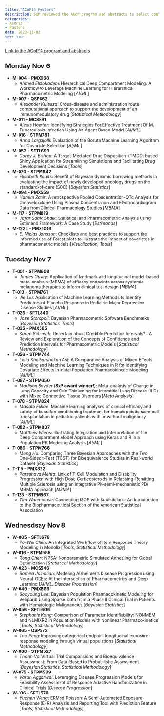 ```yaml
---
title: "ACoP14 Posters"
description: SxP reviewed the ACoP program and abstracts to select content of interest for SxP
categories: 
- ACoP13
- Posters
date: 2023-11-02
toc: true
---
```


[Link to the ACoP14 program and abstracts](https://www.go-acop.org/default.asp?id=47&keuze=meeting&mid=39)

## Monday Nov 6


- **M-004 - PMX668**
    - _Ahmed Elmokadem_: Hierarchical Deep Compartment Modeling: A Workflow to Leverage Machine Learning for Hierarchical Pharmacometric Modeling [_AI/ML_]
- **M-007 - QSP662**
    - _Alexander Kulesza_: Cross-disease and administration route computational approach to support the development of an immunomodulatory drug [_Statistical Methodology_]
- **M-011 - MCS891**
    - _Alexis Hoerter_: Identifying Strategies For Effective Treatment Of M. Tuberculosis Infection Using An Agent Based Model [_AI/ML_]
- **M-016 - STPM781**
    - _Anna Largajolli_: Evaluation of the Boruta Machine Learning Algorithm for Covariate Selection [_AI/ML_]
- **M-052 - SFTL693**
    - _Corey J. Bishop_: A Target-Mediated Drug Disposition-(TMDD) based Shiny Application for Streamlining Simulations and Facilitating Drug Development Decisions [_Tools_]
- **M-070 - STPM842**
    - _Elisabeth Rouits_: Benefit of Bayesian dynamic borrowing methods in evaluating the impact of newly developed oncology drugs on the standard-of-care (SOC) [_Bayesian Statistics_]
- **M-094 - PMX559**
    - _Hamim Zahir_: A retrospective Pooled Concentration-QTc Analysis for Omaveloxolone Using Plasma Concentration and Electrocardiogram Data from Clinical Pharmacology Studies [_MBMA_]
- **M-117 - STPM819**
    - _Jafar Sadik Shaik_: Statistical and Pharmacometric Analysis using Estimand Framework: A Case Study [_Estimands_]
- **M-122L - PMX1016**
    - _E. Niclas Jonsson_: Checklists and best practices to support the informed use of Forest plots to illustrate the impact of covariates in pharmacometric models [_Visualization, Tools_]


## Tuesday Nov 7


- **T-001 - STPM608**
    - _James Ousey_: Application of landmark and longitudinal model-based meta-analysis (MBMA) of efficacy endpoints across systemic melanoma therapies to inform clinical trial design [_MBMA_]
- **T-013 - STPM761**
    - _Jie Liu_: Application of Machine Learning Methods to Identify Predictors of Placebo Response in Pediatric Major Depression Disease Studies [_AI/ML_]
- **T-026 - SFTL840**
    - _Jose Storopoli_: Bayesian Pharmacometric Software Benchmarks [_Bayesian Statistics, Tools_]
- **T-035 - PMX565**
    - _Karen Schneck_: Uncertain about Credible Prediction Intervals? : A Review and Exploration of the Concepts of Confidence and Prediction Intervals for Pharmacometric Models [_Statistical Methodology_]
- **T-056 - STPM744**
    - _Leila Kheibarshekan Asl_: A Comparative Analysis of Mixed Effects Modeling and Machine Learning Techniques in R for Identifying Covariate Effects in Initial Population Pharmacokinetic Modeling [_AI/ML_]
- **T-067 - STPM650**
    - _Madison Snyder_ (**SxP award winner!**): Meta-analysis of Change in Lung Capacity and Skin Thickening for Interstitial Lung Disease (ILD) with Mixed Connective Tissue Disorders [_Meta Analysis_]
- **T-078 - STPM824**
    - _Masato Fukae_: Machine learning analyses of clinical efficacy and safety of busulfan conditioning treatment for hematopoietic stem cell transplantation in pediatric patients with or without malignancy [_AI/ML_]
- **T-082 - STPM837**
    - _Matthew Wiens_: Illustrating Integration and Interpretation of the Deep Compartment Model Approach using Keras and R in a Population PK Modeling Analysis [_AI/ML_]
- **T-086 - STPM766**
    - _Meng Hu_: Comparing Three Bayesian Approaches with the Two One-Sided t-Test (TOST) for Bioequivalence Studies in Real-world Dataset [_Bayesian Statistics_]
- **T-115 - PMX822**
    - _Parsshava Mehta_: Link of T-Cell Modulation and Disability Progression with High Dose Corticosteroids in Relapsing-Remitting Multiple Sclerosis using an integrative PK-semi-mechanistic PD/ MBMA approach [_MBMA_]
- **T-123 - STPM867**
    - _Tim Waterhouse_: Connecting ISOP with Statisticians: An Introduction to the Biopharmaceutical Section of the American Statistical Association


## Wednesdsay Nov 8


- **W-005 - SFTL678**
    - _Po-Wei Chen_: An Integrated Workflow of Item Response Theory Modeling in Monolix [_Tools, Statistical Methodology_]
- **W-016 - STPM555**
    - _Rong Chen_: NPSA: Nonparametric Simulated Annealing for Global Optimization [_Statistical Methodology_]
- **W-023 - MCS546**
    - _Samira Jamalian_: Modeling Alzheimer’s Disease Progression using Neural-ODEs: At the Intersection of Pharmacometrics and Deep Learning [_AI/ML, Disease Progression_]
- **W-049 - PMX866**
    - _Sooyoung Lee_: Bayesian Population Pharmacokinetic Modeling for Veliparib Using Sparse Data from a Phase II Clinical Trial in Patients with Hematologic Malignancies [_Bayesian Statistics_]
- **W-056 - SFTL606**
    - _Stephanie Kong_: Comparison of Parameter Identifiability: NONMEM and NLMIXR2 in Population Models with Nonlinear Pharmacokinetics [_Tools, Statistical Methodology_]
- **W-065 - QSP572**
    - _Tao Peng_: Improving categorical endpoint longitudinal exposure-response modeling through virtual populations [_Statistical Methodology_]
- **W-068 - STPM527**
    - _Thanh Vo_: Virtual Trial Comparisions and Bioequivalence Assessment: From Data-Based to Probabilistic Assessment [_Bayesian Statistics, Statistical Methodology_]
- **W-075 - STPM539**
    - _Varun Aggarwal_: Leveraging Disease Progression Models for Feasibility Assessment of Response Adaptive Randomization in Clinical Trials [_Disease Progression_]
- **W-106 - SFTL578**
    - _Yuchen Wang_: ERMod Poisson: A Semi-Automated Exposure-Response (E-R) Analysis and Reporting Tool with Prediction Feature [_Tools, Statistical Methodology_]


